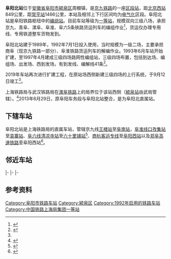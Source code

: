 {{Infobox China railway station
|车站名称 = 阜阳北站
|车站名称拼音 = FuYangBei
|英文名称 = Fuyangbei Railway Station
|车站代码 = 25067<ref>{{cite book|title=中华人民共和国铁路车站代码（GB/T 10302-2010）|publisher=中国标准出版社|year=2010|isbn=155066140495|ignore-isbn-error=true|pages=11}}</ref>
|电报码 = FEH
|拼音码 = FYB
|车站位置 = [[安徽省|安徽省]][[阜阳市|阜阳市]][[颍泉区|颍泉区]][[周棚街道|周棚街道]]
|坐标 = {{coord|32|59|26|N|115|51|56|E|display=inline,title}}
|车站功能 = [[编组站|编组站]]、货运站
|归属 = [[上海铁路局|上海铁路局]]直属
|线路 = [[京九铁路|京九铁路]]、[[青阜铁路|青阜铁路]]、[[阜淮铁路|阜淮铁路]]、[[漯阜铁路|漯阜铁路]]
|车站等级 = [[一等站_(中国)|一等站]]
}} 
'''阜阳北站'''位于[[安徽省|安徽省]][[阜阳市|阜阳市]][[颍泉区|颍泉区]]周棚镇，是[[京九铁路|京九铁路]]的一座[[区段站|区段站]]，距[[北京西站|北京西站]]849公里，距[[常平站|常平站]]1466公里，本站及相邻上下行区间均为[[电气化|电气化]]区段。阜阳北站是阜阳铁路枢纽中的[[编组站|编组站]]。目前车站等级为[[一等站_(中国)|一等站]]，规模双向三级八场，承担京九、青阜、漯阜、阜淮、阜六5条铁路货运列车的编组作业<ref name="ex">{{cite news|title=阜阳北站扩能工程项目顺利通过竣工初步验收|url=https://www.fynews.net/article-181026-1.html|publisher=阜阳新闻网|date=2019-09-12|accessdate=2019-09-28|archive-date=2019-09-28|archive-url=https://web.archive.org/web/20190928023853/https://www.fynews.net/article-181026-1.html|dead-url=no}}</ref>，货运仅办理专用线、专用铁道整车货物发到。

阜阳北站建于1989年，1992年7月1日投入使用，当时规模为一级二场，主要承担商阜（现京九铁路一部分）、阜淮铁路货运列车的解编作业。1993年6月车站开始扩建，至1997年4月建成三级四场路网性编组站，三级四场布置，包括到达场、编组场、出发场、西到发场，有到发线、编解线41条<ref name="shrail">{{cite book|title=上海铁路局志|publisher=中国铁道出版社|isbn=9787113053802|year=2004}}</ref>{{rp|397}}。

2019年车站再次进行扩建工程，在原站场西侧新建三级四场的上行系统，于9月12日竣工<ref name="ex"/>。

上海铁路局与武汉铁路局在[[漯阜铁路|漯阜铁路]]上的局界位于该站西侧（[[颍泉站|颍泉站]]由武局管辖）。<ref>{{cite news|url=http://www.whrailway.cn/html/2015/lujuxinwen_0106/39464.html|title=阜阳西站“三精服务”结硕果|publisher=[[武汉铁路局|武汉铁路局]]|date=2015-01-06|accessdate=2015-06-24|archive-url=https://web.archive.org/web/20150624165408/http://www.whrailway.cn/html/2015/lujuxinwen_0106/39464.html|archive-date=2015-06-24|dead-url=yes}}</ref>2013年6月29日，原阜阳车务段与阜阳北站整合，是为阜阳北直属站。

== 下辖车站 ==
阜阳北站是上海铁路局的直属车站，管辖京九线[[王楼站|王楼站]]至[[阜南站|阜南站]]，[[阜淮线|阜淮线]][[口孜集站|口孜集站]]至[[袁寨站|袁寨站]]、[[阜六铁路|阜六线]][[清凉寺站|清凉寺站]]至[[六十里铺站|六十里铺站]]<ref>{{cite web|url=http://180.166.36.27/rczp_2015/introduce/info_content_show.aspx?info_numb=31|title=阜阳北站概况|publisher=[[上海铁路局|上海铁路局]]|accessdate=2017-07-04}}{{dead link|date=2018年1月 |bot=InternetArchiveBot |fix-attempted=yes }}</ref>、[[商杭客运专线|商杭客运专线]]{{站|芦庙}}至[[阜阳西站|阜阳西站]]以及[[郑阜高速铁路|郑阜高速铁路]]{{站|界首南}}至阜阳西站<ref>{{cite news|title=现场探秘！阜阳北站下辖七个高铁站背后的故事…|url=http://www.sohu.com/a/335679405_570913|work=阜阳发布|date=2019-08-22|accessdate=2019-11-16|archive-date=2019-11-16|archive-url=https://web.archive.org/web/20191116025342/http://www.sohu.com/a/335679405_570913|dead-url=no}}</ref>。

== 邻近车站 ==
{{Start rail box|[[File:China_Railways.svg|16px]] [[中国铁路|中国铁路]]}}
{{s-inop|[[伍明站|伍明站]]|{{站|北京西}}方向}}
{{s-line|[[京九铁路|京九铁路]]<br />← 9km 阜阳北站 6km →}}
{{s-inop|[[阜阳站|阜阳站]]|{{站|常平}}方向}}
|-
{{s-inop|[[插花站|插花站]]|{{站|青龙山}}方向}}
{{s-line|[[青阜铁路|青阜铁路]]<br />← 12km 阜阳北站 {{0}}{{0}}{{0}}{{0}} {{0}}{{0}}}}
{{Terminus}}
|-
{{s-inop|[[颍泉站|颍泉站]]|{{站|漯河}}方向}}
{{s-line|[[漯阜铁路|漯阜铁路]]<br />← 2km 阜阳北站 {{0}}{{0}}{{0}} {{0}}{{0}}}}
{{Terminus}}
|-
{{Terminus}}
{{s-line|[[阜淮铁路|阜淮铁路]]<br />{{0}}{{0}} {{0}}{{0}}{{0}}{{0}} 阜阳北站 15km →}}
{{s-inop|[[袁寨站|袁寨站]]|{{站|淮南}}方向}}
{{End box}}

==参考资料==
{{reflist}}

{{京九铁路}}
{{阜淮铁路}}
{{青阜铁路}}
{{漯阜铁路}}
{{中国铁路编组站}}
[[Category:阜阳市铁路车站|Category:阜阳市铁路车站]]
[[Category:颍泉区|Category:颍泉区]]
[[Category:1992年启用的铁路车站|Category:1992年启用的铁路车站]]
[[Category:中国铁路上海局集团一等站|Category:中国铁路上海局集团一等站]]